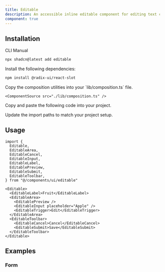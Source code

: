 ```yaml
---
title: Editable
description: An accessible inline editable component for editing text content in place.
component: true
---
```


<ComponentPreview
  name="editable-demo"
  title="Editable"
  description="An accessible inline editable component for editing text content in place."
/>

## Installation

<CodeTabs>

<TabsList>
  <TabsTrigger value="cli">CLI</TabsTrigger>
  <TabsTrigger value="manual">Manual</TabsTrigger>
</TabsList>
<TabsContent value="cli">

```bash
npx shadcn@latest add editable
```

</TabsContent>

<TabsContent value="manual">

<Steps>

<Step>Install the following dependencies:</Step>

```bash
npm install @radix-ui/react-slot
```

 <Step>
    Copy the composition utilities into your `lib/composition.ts` file.

    <ComponentSource src="./lib/composition.ts" />

  </Step>

<Step>Copy and paste the following code into your project.</Step>

<ComponentSource name="editable" />

<Step>Update the import paths to match your project setup.</Step>

</Steps>

</TabsContent>

</CodeTabs>

## Usage

```tsx
import {
  Editable,
  EditableArea,
  EditableCancel,
  EditableInput,
  EditableLabel,
  EditablePreview,
  EditableSubmit,
  EditableToolbar,
} from "@/components/ui/editable"
```

```tsx
<Editable>
  <EditableLabel>Fruit</EditableLabel>
  <EditableArea>
    <EditablePreview />
    <EditableInput placeholder="Apple" />
    <EditableTrigger>Edit</EditableTrigger>
  </EditableArea>
  <EditableToolbar>
    <EditableCancel>Cancel</EditableCancel>
    <EditableSubmit>Save</EditableSubmit>
  </EditableToolbar>
</Editable>
```

## Examples

### Form

<ComponentPreview name="editable-form-demo" />
